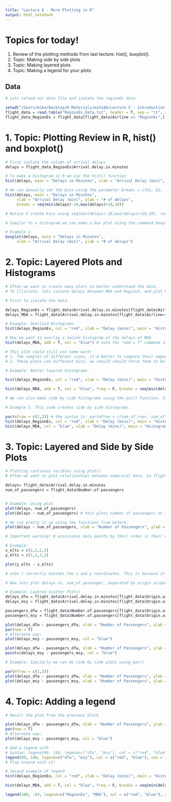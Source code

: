 ```yaml
---
title: "Lecture 6 - More Plotting in R"
output: html_notebook
---
```


# Topics for today!
1. Review of the plotting methods from last lecture: hist(), boxplot().
2. Topic: Making side by side plots
3. Topic: Making layered plots
4. Topic: Making a legend for your plots

## Data
```r
# Lets reload our data file and isolate the regionEx data.

setwd("/Users/mike/Desktop/R Materials/mih140/Lecture 5 - Introduction to Plotting in R/")  # This is my directory where I keep files.
flight_data = read.table("RegionEx_Data.txt", header = T, sep = "\t", stringsAsFactors = F)
flight_data_RegionEx = flight_data[flight_data$Airline == "RegionEx",]
```

# 1. Topic: Plotting Review in R, hist() and boxplot()
```r
# First isolate the column of arrival delays
delays = flight_data_RegionEx$Arrival.delay.in.minutes

# To make a histogram in R we use the hist() function
hist(delays, main = "Delays in Minutes", xlab = "Arrival Delay (min)", ylab = "# of delays")

# We can manually set the bins using the parameter breaks = c(b1, b2, .., bk)
hist(delays, main = "Delays in Minutes", 
     xlab = "Arrival Delay (min)", ylab = "# of delays",
     breaks = seq(min(delays)-10,max(delays)+10,10))

# Notice I create bins using seq(min(delays)-10,max(delays)+10,10), run this code in the console to see what it does. The -10 and +10 are to ensure that all the data in delays are contained in the bins. If any data point exists outside the defined bins R will throw an error.

# Similar to a histogram we can make a box plot using the command boxplot()

# Example 2.
boxplot(delays, main = "Delays in Minutes", 
     xlab = "Arrival Delay (min)", ylab = "# of delays")
```

# 2. Topic: Layered Plots and Histograms
```r
# Often we want to create many plots to better understand the data.
# To illistate, lets isolate delays between MDA and RegionX, and plot histograms of their delays on top of and next to each other.

# First to isolate the data.

delays_RegionEx = flight_data$Arrival.delay.in.minutes[flight_data$Airline=="RegionEx"]
delays_MDA = flight_data$Arrival.delay.in.minutes[flight_data$Airline=="MDA"]

# Example: Overlaid Histograms
hist(delays_RegionEx, col = "red", xlab = "Delay (mins)", main = "Histogram of Delays") # col is special parameter in hist that controls the color of the histogram.

# Now we want to overlay a second histogram of the delays of MDA
hist(delays_MDA, add = T, col = "blue") # note the "add = T" command inside of hist which is allowing multiple plots.

# This plot could still use some work!
# 1. The samples of different sizes, it'd better to compare their emperical distributions of delays
# 2. These plots use different bins, we should should force them to be the same to make the comparison easier.

# Example: Better layered histograms.

hist(delays_RegionEx, col = "red", xlab = "Delay (mins)", main = "Histogram of Delays", freq = F,  breaks = seq(min(delays_RegionEx)-10,max(delays_RegionEx)+10,5)) # Freq = F makes the histogram into a pmf. Also notice we've added back in the breaks

hist(delays_MDA, add = T, col = "blue", freq = F, breaks = seq(min(delays_RegionEx)-10,max(delays_RegionEx)+10,5)) # Lets do the same thing to histogram of mda's delays

# We can also make side by side histograms using the par() function. It tells R how we'd like to layout our plots

# Example 5. This code creates side by side histograms.

par(mfrow = c(1,2)) # the syntax is: par(mfrow = c(num_of_rows, num_of_cols)).
hist(delays_RegionEx, col = "red", xlab = "Delay (mins)", main = "Histogram of Delays", freq = F,  breaks = seq(min(delays_RegionEx)-10,max(delays_RegionEx)+10,5)) 
hist(delays_MDA, col = "blue", xlab = "Delay (mins)", main = "Histogram of Delays", freq = F,  breaks = seq(min(delays_RegionEx)-10,max(delays_RegionEx)+10,5)) 

```

# 3. Topic: Layered and Side by Side Plots
```r
# Plotting continous varibles using plot()
# Often we want to plot relationships between numerical data. In flight_data there's only two numeric data vectors.

delays= flight_data$Arrival.delay.in.minutes
num_of_passengers = flight_data$Number.of.passengers


# Example: Using plot
plot(delays, num_of_passengers)
plot(delays ~ num_of_passengers) # this plots number of passengers on the x vs delay time on the y.

# We can pretty it up using the functions from before.
plot(delays ~ num_of_passengers, xlab = "Number of Passengers", ylab = "Delay (min)", main = "Delays vs Number of Passengers")

# Important warning! R associates data points by their order in their respective column. For example suppose we want to plot the following points (1,1), (2,1), (2,2), (3,2).

# Example:
x_elts = c(1,2,2,3)
y_elts = c(1,1,2,2)

plot(y_elts ~ x_elts)

# note r correctly matches the x and y coordinates. This is because it creates a point by using the ith element of both vectors.

# Now lets plot delays vs. num_of_passenger, separated by origin airport.

# Example: Layered Scatter Plots!
delays_dfw = flight_data$Arrival.delay.in.minutes[flight_data$Origin.airport=="DFW"]
delays_msy = flight_data$Arrival.delay.in.minutes[flight_data$Origin.airport=="MSY"]

passengers_dfw = flight_data$Number.of.passengers[flight_data$Origin.airport=="DFW"]
passengers_msy = flight_data$Number.of.passengers[flight_data$Origin.airport=="MSY"]

plot(delays_dfw ~ passengers_dfw, xlab = "Number of Passengers", ylab = "Delay (min)", main = "Delays vs Number of Passengers", col = "red")
par(new = T)
# Alternate way:
plot(delays_msy ~ passengers_msy, col = "blue")

plot(delays_dfw ~ passengers_dfw, xlab = "Number of Passengers", ylab = "Delay (min)", main = "Delays vs Number of Passengers", col = "red")
points(delays_msy ~ passengers_msy, col = "blue") 

# Example: Similarly we can do side by side plots using par()

par(mfrow = c(1,2))
plot(delays_dfw ~ passengers_dfw, xlab = "Number of Passengers", ylab = "Delay (min)", main = "Delays vs Number of Passengers", col = "red", type = "l") # The type parameter can change the plot from scatter to line.
plot(delays_msy ~ passengers_msy, xlab = "Number of Passengers", ylab = "Delay (min)", main = "Delays vs Number of Passengers", col = "blue", type = "l") # The type parameter can change the plot from scatter to line.
```

# 4. Topic: Adding a legend
```r
# Recall the plot from the previous block

plot(delays_dfw ~ passengers_dfw, xlab = "Number of Passengers", ylab = "Delay (min)", main = "Delays vs Number of Passengers", col = "red")
par(new = T)
# Alternate way:
plot(delays_msy ~ passengers_msy, col = "blue")

# Add a legend with
# Syntax: legend(60, 140, legend=c("dfw", "msy"), col = c("red", "blue"), cex = 1, pch = 1)
legend(60, 140, legend=c("dfw", "msy"), col = c("red", "blue"), cex = 1, pch = 1) #
# Play around with it!
```

```r
# Second example of legend
hist(delays_RegionEx, col = "red", xlab = "Delay (mins)", main = "Histogram of Delays", freq = F,  breaks = seq(min(delays_RegionEx)-10,max(delays_RegionEx)+10,5)) # Freq = F makes the histogram into a pmf. Also notice we've added back in the breaks

hist(delays_MDA, add = T, col = "blue", freq = F, breaks = seq(min(delays_RegionEx)-10,max(delays_RegionEx)+10,5)) # Lets do the same thing to histogram of mda's delays

legend(100, .03, legend=c("RegionEx", "MDA"), col = c("red", "blue"), cex = 1, pch = 0)
```













